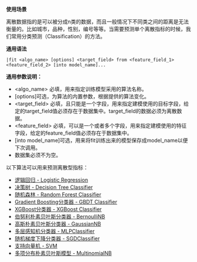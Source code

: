 **使用场景**

离散数据指的是可以被分成n类的数据，而且一般情况下不同类之间的距离是无法衡量的。比如城市，品种，性别，编号等等。当需要预测单个离散指标的时候，我们常用分类预测（Classification）的方法。

**通用语法**

```
|fit <algo_name> [options] <target_field> from <feature_field_1> <feature_field_2> [into model_name]... 
```

**通用参数说明：**
+ <algo_name> 必填，用来指定训练模型采用的算法名称。
+ [options]可选，为算法的内置参数，根据提供的算法变化。
+ <target_field> 必填，且只能是一个字段，用来指定建模使用的目标字段，给定的target_field值必须存在于数据集中。target_field的数据必须为离散数据。
+ <feature_field> 必填，可以是一个或者多个字段，用来指定建模使用的特征字段，给定的feature_field值必须存在于数据集中。
+ [into model_name]可选，用来将fit训练出来的模型保存成model_name以便下次调用。
+ 数据集必须不为空。


以下算法可以用来预测离散型指标：

- [逻辑回归 - Logistic Regression](/express/manual/11036/logistic-regression-logistic-regression)
- [决策树 - Decision Tree Classifier](/express/manual/11037/the-decision-tree-decision-tree-classifier)
- [随机森林 - Random Forest Classifier](/express/manual/11038/random-forests-the-random-forest-classifier)
- [Gradient Boosting分类器 - GBDT Classifier](/express/manual/11039/gradient-boosting-classifier-gbdt-classifier)
- [XGBoost分类器 - XGBoost Classifier](/express/manual/11040/xgboost-classifier-xgboost-classifier)
- [伯努利朴素贝叶斯分类器 - BernoulliNB](/express/manual/11045/bernoulli-bernoullinb-naive-bayesian-classifier)
- [高斯朴素贝叶斯分类器 - GaussianNB](/express/manual/11046/gaussiannb-gaussian-naive-bayes-classifier)
- [多层感知机分类器 - MLPClassifier](/express/manual/11041/multilayer-perceptron-classifier-mlpclassifier)
- [随机梯度下降分类器 - SGDClassifier](/express/manual/11042/stochastic-gradient-descent-sgdclassifier-classifier)
- [支持向量机 - SVM](/express/manual/11043/support-vector-machine-svm-svm)
- [多项分布朴素贝叶斯模型 - MultinomialNB](/express/manual/11044/multinomial-distribution-multinomialnb-naive-bayes-model)
